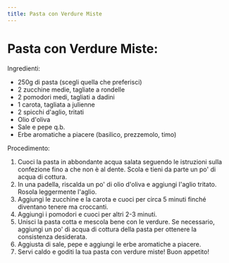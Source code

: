 ```yaml
---
title: Pasta con Verdure Miste
---
```


# Pasta con Verdure Miste:

Ingredienti:

- 250g di pasta (scegli quella che preferisci)
- 2 zucchine medie, tagliate a rondelle
- 2 pomodori medi, tagliati a dadini
- 1 carota, tagliata a julienne
- 2 spicchi d'aglio, tritati
- Olio d'oliva
- Sale e pepe q.b.
- Erbe aromatiche a piacere (basilico, prezzemolo, timo)

Procedimento:

1. Cuoci la pasta in abbondante acqua salata seguendo le istruzioni sulla confezione fino a che non è al dente. Scola e tieni da parte un po' di acqua di cottura.
2. In una padella, riscalda un po' di olio d'oliva e aggiungi l'aglio tritato. Rosola leggermente l'aglio.
3. Aggiungi le zucchine e la carota e cuoci per circa 5 minuti finché diventano tenere ma croccanti.
4. Aggiungi i pomodori e cuoci per altri 2-3 minuti.
5. Unisci la pasta cotta e mescola bene con le verdure. Se necessario, aggiungi un po' di acqua di cottura della pasta per ottenere la consistenza desiderata.
6. Aggiusta di sale, pepe e aggiungi le erbe aromatiche a piacere.
7. Servi caldo e goditi la tua pasta con verdure miste!
Buon appetito!